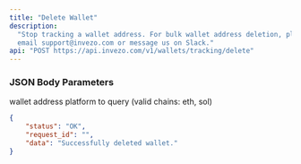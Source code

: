 ```yaml
---
title: "Delete Wallet"
description:
  "Stop tracking a wallet address. For bulk wallet address deletion, please
  email support@invezo.com or message us on Slack."
api: "POST https://api.invezo.com/v1/wallets/tracking/delete"
---
```


### JSON Body Parameters

<ParamField query="address" type="string">
  wallet address
</ParamField>

<ParamField query="chain" type="string">
  platform to query (valid chains: eth, sol)
</ParamField>

<ResponseExample>

```json Response
{
    "status": "OK",
    "request_id": "",
    "data": "Successfully deleted wallet."
}
```

</ResponseExample>